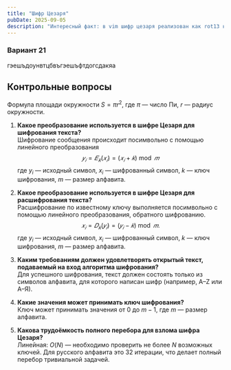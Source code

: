 ```yaml
---
title: "Шифр Цезаря"
pubDate: 2025-09-05
description: "Интересный факт: в vim шифр цезаря реализован как rot13 командой g?"
---
```


### Вариант 21

гэешъдоунвтцбвъгэешъфтдогсдакяа


<CaesarPlayground client:load />

## Контрольные вопросы

Формула площади окружности $S = \pi r^2$, где $\pi$ — число Пи, $r$ — радиус окружности.

1. **Какое преобразование используется в шифре Цезаря для шифрования текста?**  
Шифрование сообщения происходит посимвольно с помощью линейного преобразования
$$
𝑦_𝑖 = 𝐸_𝑘(𝑥_𝑖) = (𝑥_𝑖 + 𝑘) \bmod 𝑚
$$
где $y_i$ — исходный символ, $x_i$ — шифрованный символ, $k$ — ключ шифрования, $m$ — размер алфавита.

2. **Какое преобразование используется в шифре Цезаря для расшифрования текста?**  
Расшифрование по известному ключу выполняется посимвольно
с помощью линейного преобразования, обратного шифрованию.
$$
𝑥_𝑖 = 𝐷_𝑘(𝑦_𝑖) = (𝑦_𝑖 − 𝑘) \bmod 𝑚.
$$
где $y_i$ — исходный символ, $x_i$ — шифрованный символ, $k$ — ключ шифрования, $m$ — размер алфавита.

3. **Каким требованиям должен удовлетворять открытый текст, подаваемый на вход алгоритма шифрования?**  
Для успешного шифрования, текст должен состоять только из символов алфавита, для которого написан шифр (например, A–Z или А–Я).

4. **Какие значения может принимать ключ шифрования?**  
   Ключ может принимать значения от $0$ до $m - 1$, где $m$ — размер алфавита.

5. **Какова трудоёмкость полного перебора для взлома шифра Цезаря?**  
   Линейная: $O(N)$ — необходимо проверить не более $N$ возможных ключей.
   Для русского алфавита это $32$ итерации, что делает полный перебор тривиальной задачей.
